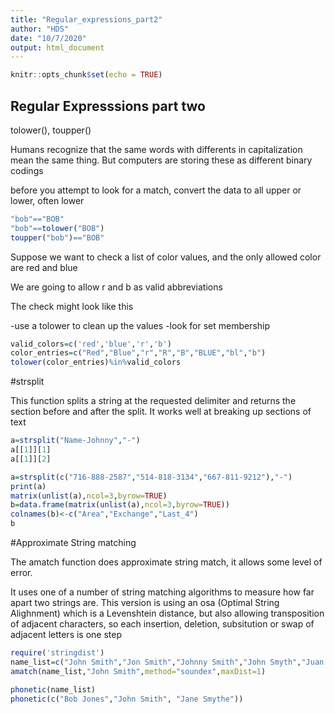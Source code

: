 ```yaml
---
title: "Regular_expressions_part2"
author: "HDS"
date: "10/7/2020"
output: html_document
---
```


```r
knitr::opts_chunk$set(echo = TRUE)
```

## Regular Expresssions part two

tolower(), toupper()

Humans recognize that the same words with differents in capitalization mean the same thing.  But computers are storing these as different binary codings

before you attempt to look for a match,  convert the data to all upper or lower,  often lower

```r
"bob"=="BOB"
"bob"==tolower("BOB")
toupper("bob")=="BOB"
```

Suppose we want to check a list of color values, and the only allowed color are red and blue

We are going to allow r and b as valid abbreviations

The check might look like this

-use a tolower to clean up the values
-look for set membership

```r
valid_colors=c('red','blue','r','b')
color_entries=c("Red","Blue","r","R","B","BLUE","bl","b")
tolower(color_entries)%in%valid_colors
```

#strsplit

This function splits a string at the requested delimiter and returns the section before and after the split.
It works well at breaking up sections of text

```r
a=strsplit("Name-Johnny","-")
a[[1]][1]
a[[1]][2]
```
```r
a=strsplit(c("716-888-2587","514-818-3134","667-811-9212"),"-")
print(a)
matrix(unlist(a),ncol=3,byrow=TRUE)
b=data.frame(matrix(unlist(a),ncol=3,byrow=TRUE))
colnames(b)<-c("Area","Exchange","Last_4")
b
```
#Approximate String matching

The amatch function does approximate string match, it allows some level of error.

It uses one of a number of string matching algorithms to measure how far apart two strings are.  This version is using an osa (Optimal String Alighnment) which is a Levenshtein distance, but also allowing transposition of adjacent characters, so each insertion, deletion, subsitution or swap of adjacent letters is one step

```r
require('stringdist')
name_list=c("John Smith","Jon Smith","Johnny Smith","John Smyth","Juan Smith","Johnny Smythe","Jhon Smith","Jhon Smiht")
amatch(name_list,"John Smith",method="soundex",maxDist=1)
```
```r
phonetic(name_list)
phonetic(c("Bob Jones","John Smith", "Jane Smythe"))
```





